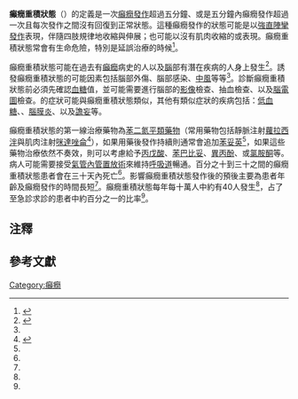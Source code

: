 {{Medical}}
{{Infobox disease
| Name = 癲癇重積狀態
| Image =
| Caption =
| DiseasesDB =
| ICD10 = {{ICD10|G|41||g|40}}
| ICD9 = {{ICD9|345.3}}
| ICDO =
| OMIM =
| MedlinePlus =
| eMedicineSubj = emerg
| eMedicineTopic = 554
| eMedicine_mult = {{eMedicine2|article|908394}}
| MeshID = D013226 |
}}

<!-- 定義與症狀 -->
'''癲癇重積狀態'''（{{lang-la|Status epilepticus (SE)}}）的定義是一次[[癲癇發作|癲癇發作]]超過五分鐘、或是五分鐘內癲癇發作超過一次且每次發作之間沒有回復到正常狀態。這種癲癇發作的狀態可能是以[[強直陣攣發作|強直陣攣發作]]{{NoteTag|name=標準譯名|1=譯名參考{{cite web|url=http://www.epilepsy.org.tw/contents/%E7%99%B2%E7%99%87%E5%AD%B8%E5%92%8C%E8%85%A6%E9%9B%BB%E5%9C%96%E5%AD%B8%E5%90%8D%E8%A9%9E%E4%B8%AD%E6%96%87%E6%A8%99%E6%BA%96%E8%AD%AF%E6%B3%95.pdf|title=「癲癇學和腦電圖學名詞中文標準譯法」協議|author=李世綽、吳禹利、關國良、陳忠登、林詩暉、李丹 |format=pdf|date=2011-11-25|location=福建省廈門市|deadurl=yes|archiveurl=https://web.archive.org/web/20160418072334/http://www.epilepsy.org.tw/contents/%E7%99%B2%E7%99%87%E5%AD%B8%E5%92%8C%E8%85%A6%E9%9B%BB%E5%9C%96%E5%AD%B8%E5%90%8D%E8%A9%9E%E4%B8%AD%E6%96%87%E6%A8%99%E6%BA%96%E8%AD%AF%E6%B3%95.pdf|archivedate=2016-04-18}}}}表現，伴隨四肢規律地收縮與伸展；也可能以沒有肌肉收縮的{{link-en|失神發作|absence seizures}}{{notetag|name=標準譯名}}或{{link-en|複雜部分發作|complex partial seizures}}{{notetag|name=標準譯名}}表現。癲癇重積狀態常會有生命危險，特別是延誤治療的時候<ref name=Al2014>{{cite journal|last1=Al-Mufti|first1=F|last2=Claassen|first2=J|title=Neurocritical Care: Status Epilepticus Review.|journal=Critical care clinics|date=2014 Oct|volume=30|issue=4|pages=751-764|pmid=25257739}}</ref>。

<!-- 成因與診斷 -->
癲癇重積狀態可能在過去有[[癲癇|癲癇]]病史的人以及[[腦|腦]]部有潛在疾病的人身上發生<ref  name=Trinka2012>{{cite journal|last=Trinka|first=E|author2=Höfler, J  |author3=Zerbs, A |title=Causes of status  epilepticus.|journal=Epilepsia |date=September 2012|volume=53 Suppl  4|pages=127–38|pmid=22946730|doi=10.1111/j.1528-1167.2012.03622.x}}</ref>。誘發癲癇重積狀態的可能因素包括腦部外傷、腦部感染、[[中風|中風]]等等<ref  name=Trinka2012/>。診斷癲癇重積狀態前必須先確認[[血糖|血糖]]值，並可能需要進行腦部的[[醫學影像|影像]]檢查、抽血檢查、以及[[腦電圖|腦電圖]]檢查。{{link-en|心因性非癲癇發作|psychogenic non-epileptic seizures}}的症狀可能與癲癇重積狀態類似，其他有類似症狀的疾病包括：[[低血糖|低血糖]]、{{link-en|動作疾患|movement disorder}}、[[腦膜炎|腦膜炎]]、以及[[譫妄|譫妄]]等。

<!-- 治療與預後 -->
癲癇重積狀態的第一線治療藥物為[[苯二氮平類藥物|苯二氮平類藥物]]（常用藥物包括靜脈注射[[蘿拉西泮|蘿拉西泮]]與肌肉注射[[咪達唑侖|咪達唑侖]]<ref name=Sch2014>{{cite journal|last1=Prasad|first1=M|last2=Krishnan|first2=PR|last3=Sequeira|first3=R|last4=Al-Roomi|first4=K|title=Anticonvulsant therapy for status epilepticus.|journal=The Cochrane database of systematic reviews|date=2014-09-10|volume=9|pages=CD003723|pmid=25207925}}</ref>），如果用藥後發作持續則通常會追加[[苯妥英|苯妥英]]<ref name=Al2014/>，如果這些藥物治療依然不奏效，則可以考慮給予[[丙戊酸|丙戊酸]]、[[苯巴比妥|苯巴比妥]]、[[異丙酚|異丙酚]]、或[[氯胺酮|氯胺酮]]等。病人可能需要接受[[氣管內管置放術|氣管內管置放術]]來維持[[呼吸道|呼吸道]]暢通。百分之十到三十之間的癲癇重積狀態患者會在三十天內死亡<ref name=Al2014/>。影響癲癇重積狀態發作後的預後主要為患者年齡及癲癇發作的時間長短<ref  name=Trinka2012/>。癲癇重積狀態每年每十萬人中約有40人發生<ref  name=Trinka2012/>，占了至急診求診的患者中約百分之一的比率<ref name=Al2014/>。

==注釋==
{{notefoot}}

==參考文獻==
{{reflist}}


[[Category:癲癇|Category:癲癇]]